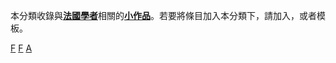 {{hiddencat}}
本分類收錄與'''[[法國|法國]][[學者|學者]]'''相關的'''[[Wikipedia:小作品|小作品]]'''。若要將條目加入本分類下，請加入'''{{tl|France-academic-bio-stub}}'''，或者'''{{tl|法國學者小作品}}'''模板。

[[Category:小作品类别|F]]
[[Category:学者小作品|F]]
[[Category:法國人物小作品|A]]